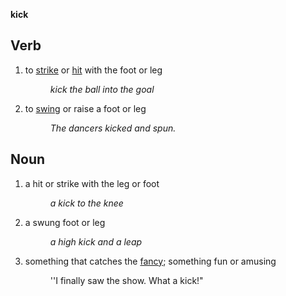 '''kick'''

==Verb==
# to [[strike]] or [[hit]] with the foot or leg
#: ''kick the ball into the goal''
# to [[swing]] or raise a foot or leg
#: ''The dancers kicked and spun.''

==Noun==
# a hit or strike with the leg or foot
#: ''a kick to the knee''
# a swung foot or leg
#: ''a high kick and a leap''
# something that catches the [[fancy]]; something fun or amusing
#: ''I finally saw the show. What a kick!"